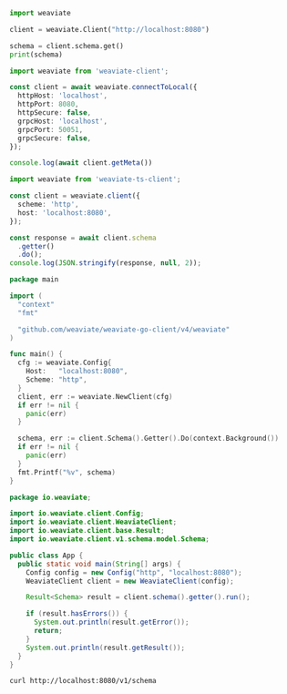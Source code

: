 

<Tabs groupId="languages">
<TabItem value="py" label="Python (v4)">
  <FilteredTextBlock
    text={PyCode}
    startMarker="START GetSchema"
    endMarker="END GetSchema"
    language="py"
  />
</TabItem>

<TabItem value="py3" label="Python (v3)">

```python
import weaviate

client = weaviate.Client("http://localhost:8080")

schema = client.schema.get()
print(schema)
```

</TabItem>

<TabItem value="js" label="JS/TS v3">

```ts
import weaviate from 'weaviate-client';

const client = await weaviate.connectToLocal({
  httpHost: 'localhost',
  httpPort: 8080,
  httpSecure: false,
  grpcHost: 'localhost',
  grpcPort: 50051,
  grpcSecure: false,
});

console.log(await client.getMeta())
```

</TabItem>

<TabItem value="js2" label="JS/TS v2">

```ts
import weaviate from 'weaviate-ts-client';

const client = weaviate.client({
  scheme: 'http',
  host: 'localhost:8080',
});

const response = await client.schema
  .getter()
  .do();
console.log(JSON.stringify(response, null, 2));
```

</TabItem>
<TabItem value="go" label="Go">

```go
package main

import (
  "context"
  "fmt"

  "github.com/weaviate/weaviate-go-client/v4/weaviate"
)

func main() {
  cfg := weaviate.Config{
    Host:   "localhost:8080",
    Scheme: "http",
  }
  client, err := weaviate.NewClient(cfg)
  if err != nil {
    panic(err)
  }

  schema, err := client.Schema().Getter().Do(context.Background())
  if err != nil {
    panic(err)
  }
  fmt.Printf("%v", schema)
}
```

</TabItem>
<TabItem value="java" label="Java">

```java
package io.weaviate;

import io.weaviate.client.Config;
import io.weaviate.client.WeaviateClient;
import io.weaviate.client.base.Result;
import io.weaviate.client.v1.schema.model.Schema;

public class App {
  public static void main(String[] args) {
    Config config = new Config("http", "localhost:8080");
    WeaviateClient client = new WeaviateClient(config);

    Result<Schema> result = client.schema().getter().run();

    if (result.hasErrors()) {
      System.out.println(result.getError());
      return;
    }
    System.out.println(result.getResult());
  }
}
```

</TabItem>
<TabItem value="curl" label="Curl">

```bash
curl http://localhost:8080/v1/schema
```

</TabItem>
</Tabs>
